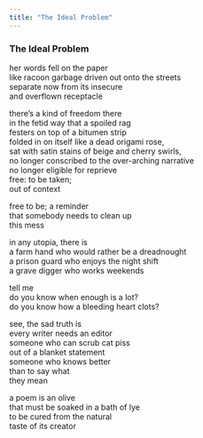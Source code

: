 ```yaml
---
title: "The Ideal Problem"
---
```


### The Ideal Problem

her words fell on the paper<br>
like racoon garbage driven out onto the streets<br>
separate now from its insecure<br>
and overflown receptacle<br>

there's a kind of freedom there<br>
in the fetid way that a spoiled rag<br>
festers on top of a bitumen strip<br>
folded in on itself like a dead origami rose,<br>
sat with satin stains of beige and cherry swirls,<br>
no longer conscribed to the over-arching narrative<br>
no longer eligible for reprieve<br>
free: to be taken;<br>
out of context<br>

free to be; a reminder<br>
that somebody needs to clean up<br>
this mess<br>

in any utopia, there is<br>
a farm hand who would rather be a dreadnought<br>
a prison guard who enjoys the night shift<br>
a grave digger who works weekends<br>

tell me<br>
do you know when enough is a lot?<br>
do you know how a bleeding heart clots?<br>

see, the sad truth is<br>
every writer needs an editor<br>
someone who can scrub cat piss<br>
out of a blanket statement<br>
someone who knows better<br>
than to say what<br>
they mean<br>

a poem is an olive<br>
that must be soaked in a bath of lye<br>
to be cured from the natural<br>
taste of its creator<br>

<br>
